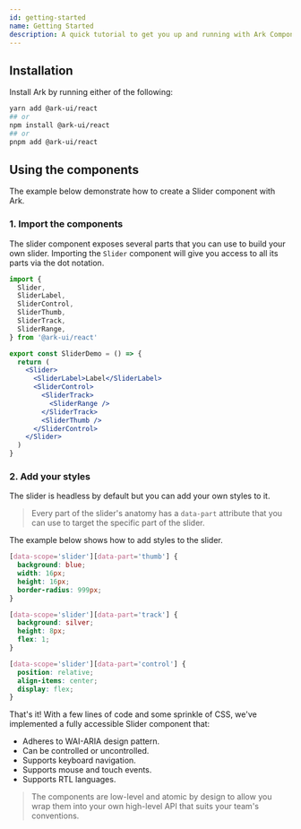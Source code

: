 ```yaml
---
id: getting-started
name: Getting Started
description: A quick tutorial to get you up and running with Ark Components.
---
```


## Installation

Install Ark by running either of the following:

```bash
yarn add @ark-ui/react
## or
npm install @ark-ui/react
## or
pnpm add @ark-ui/react
```

## Using the components

The example below demonstrate how to create a Slider component with Ark.

### 1. Import the components

The slider component exposes several parts that you can use to build your own
slider. Importing the `Slider` component will give you access to all its parts
via the dot notation.

```jsx
import {
  Slider,
  SliderLabel,
  SliderControl,
  SliderThumb,
  SliderTrack,
  SliderRange,
} from '@ark-ui/react'

export const SliderDemo = () => {
  return (
    <Slider>
      <SliderLabel>Label</SliderLabel>
      <SliderControl>
        <SliderTrack>
          <SliderRange />
        </SliderTrack>
        <SliderThumb />
      </SliderControl>
    </Slider>
  )
}
```

### 2. Add your styles

The slider is headless by default but you can add your own styles to it.

> Every part of the slider's anatomy has a `data-part` attribute that you can
> use to target the specific part of the slider.

The example below shows how to add styles to the slider.

```css
[data-scope='slider'][data-part='thumb'] {
  background: blue;
  width: 16px;
  height: 16px;
  border-radius: 999px;
}

[data-scope='slider'][data-part='track'] {
  background: silver;
  height: 8px;
  flex: 1;
}

[data-scope='slider'][data-part='control'] {
  position: relative;
  align-items: center;
  display: flex;
}
```

That's it! With a few lines of code and some sprinkle of CSS, we've implemented
a fully accessible Slider component that:

- Adheres to WAI-ARIA design pattern.
- Can be controlled or uncontrolled.
- Supports keyboard navigation.
- Supports mouse and touch events.
- Supports RTL languages.

> The components are low-level and atomic by design to allow you wrap them into
> your own high-level API that suits your team's conventions.
